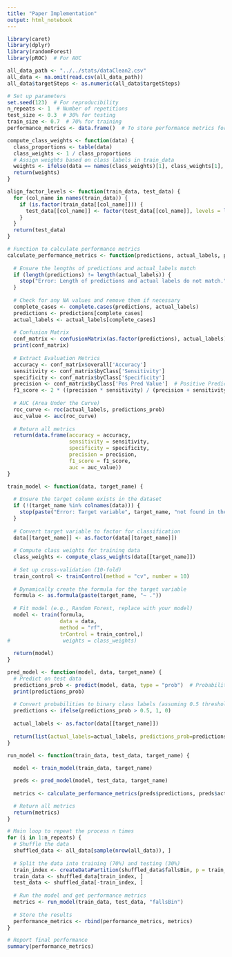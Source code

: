 ```yaml
---
title: "Paper Implementation"
output: html_notebook
---
```


```r
library(caret)
library(dplyr) 
library(randomForest)
library(pROC)  # For AUC
```

```r
all_data_path <- "../../stats/dataClean2.csv"
all_data <- na.omit(read.csv(all_data_path))
all_data$targetSteps <- as.numeric(all_data$targetSteps)
```

```r
# Set up parameters
set.seed(123)  # For reproducibility
n_repeats <- 1  # Number of repetitions
test_size <- 0.3  # 30% for testing
train_size <- 0.7  # 70% for training
performance_metrics <- data.frame()  # To store performance metrics for each iteration
```

```r
compute_class_weights <- function(data) {
  class_proportions <- table(data)
  class_weights <- 1 / class_proportions
  # Assign weights based on class labels in train_data
  weights <- ifelse(data == names(class_weights)[1], class_weights[1], class_weights[2])
  return(weights)
}
```

```r
align_factor_levels <- function(train_data, test_data) {
  for (col_name in names(train_data)) {
    if (is.factor(train_data[[col_name]])) {
      test_data[[col_name]] <- factor(test_data[[col_name]], levels = levels(train_data[[col_name]]))
    }
  }
  return(test_data)
}
```

```r
# Function to calculate performance metrics
calculate_performance_metrics <- function(predictions, actual_labels, predictions_prob) {
  
  # Ensure the lengths of predictions and actual_labels match
  if (length(predictions) != length(actual_labels)) {
    stop("Error: Length of predictions and actual labels do not match.")
  }
  
  # Check for any NA values and remove them if necessary
  complete_cases <- complete.cases(predictions, actual_labels)
  predictions <- predictions[complete_cases]
  actual_labels <- actual_labels[complete_cases]
  
  # Confusion Matrix
  conf_matrix <- confusionMatrix(as.factor(predictions), actual_labels)
  print(conf_matrix)
  
  # Extract Evaluation Metrics
  accuracy <- conf_matrix$overall['Accuracy']
  sensitivity <- conf_matrix$byClass['Sensitivity']
  specificity <- conf_matrix$byClass['Specificity']
  precision <- conf_matrix$byClass['Pos Pred Value']  # Positive Predictive Value
  f1_score <- 2 * ((precision * sensitivity) / (precision + sensitivity))
  
  # AUC (Area Under the Curve)
  roc_curve <- roc(actual_labels, predictions_prob)
  auc_value <- auc(roc_curve)
  
  # Return all metrics
  return(data.frame(accuracy = accuracy, 
                    sensitivity = sensitivity, 
                    specificity = specificity, 
                    precision = precision, 
                    f1_score = f1_score, 
                    auc = auc_value))
}
```

```r
train_model <- function(data, target_name) {
  
  # Ensure the target column exists in the dataset
  if (!(target_name %in% colnames(data))) {
    stop(paste("Error: Target variable", target_name, "not found in the dataset"))
  }
  
  # Convert target variable to factor for classification
  data[[target_name]] <- as.factor(data[[target_name]])
  
  # Compute class weights for training data
  class_weights <- compute_class_weights(data[[target_name]])
  
  # Set up cross-validation (10-fold)
  train_control <- trainControl(method = "cv", number = 10)
  
  # Dynamically create the formula for the target variable
  formula <- as.formula(paste(target_name, "~ ."))
  
  # Fit model (e.g., Random Forest, replace with your model)
  model <- train(formula, 
                 data = data, 
                 method = "rf", 
                 trControl = train_control,)
#                 weights = class_weights)
  
  return(model)
}
```

```r
pred_model <- function(model, data, target_name) {
  # Predict on test data
  predictions_prob <- predict(model, data, type = "prob")  # Probabilities for class 1)
  print(predictions_prob)
  
  # Convert probabilities to binary class labels (assuming 0.5 threshold)
  predictions <- ifelse(predictions_prob > 0.5, 1, 0)
  
  actual_labels <- as.factor(data[[target_name]])
  
  return(list(actual_labels=actual_labels, predictions_prob=predictions_prob, predictions=predictions))
}
```


```r
run_model <- function(train_data, test_data, target_name) {
  
  model <- train_model(train_data, target_name)

  preds <- pred_model(model, test_data, target_name)
  
  metrics <- calculate_performance_metrics(preds$predictions, preds$actual_labels, preds$predictions_prob)

  # Return all metrics
  return(metrics)
}
```

```r
# Main loop to repeat the process n times
for (i in 1:n_repeats) {
  # Shuffle the data
  shuffled_data <- all_data[sample(nrow(all_data)), ]
  
  # Split the data into training (70%) and testing (30%)
  train_index <- createDataPartition(shuffled_data$fallsBin, p = train_size, list = FALSE)
  train_data <- shuffled_data[train_index, ]
  test_data <- shuffled_data[-train_index, ]
  
  # Run the model and get performance metrics
  metrics <- run_model(train_data, test_data, "fallsBin")
  
  # Store the results
  performance_metrics <- rbind(performance_metrics, metrics)
}

# Report final performance
summary(performance_metrics)
```






















